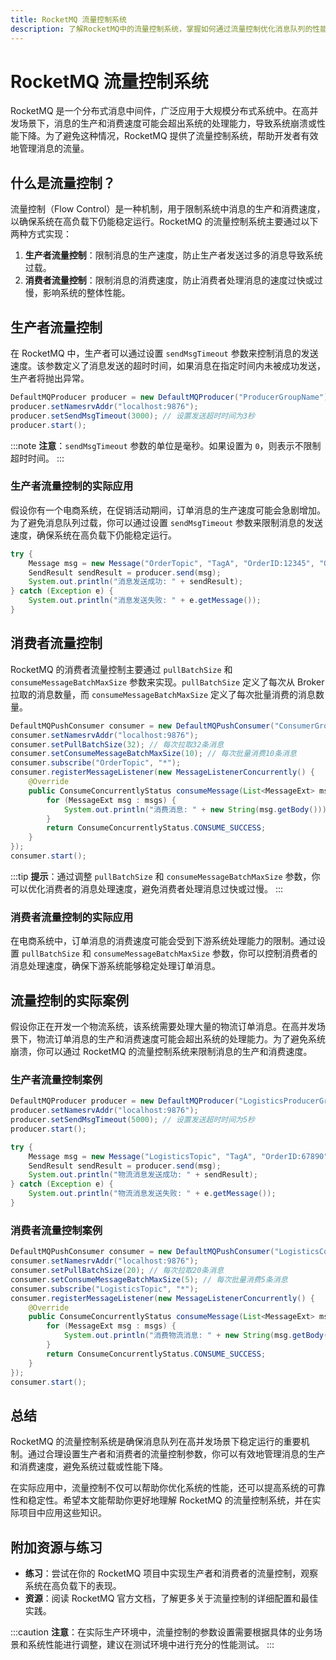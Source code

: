 ```yaml
---
title: RocketMQ 流量控制系统
description: 了解RocketMQ中的流量控制系统，掌握如何通过流量控制优化消息队列的性能和稳定性。
---
```


# RocketMQ 流量控制系统

RocketMQ 是一个分布式消息中间件，广泛应用于大规模分布式系统中。在高并发场景下，消息的生产和消费速度可能会超出系统的处理能力，导致系统崩溃或性能下降。为了避免这种情况，RocketMQ 提供了流量控制系统，帮助开发者有效地管理消息的流量。

## 什么是流量控制？

流量控制（Flow Control）是一种机制，用于限制系统中消息的生产和消费速度，以确保系统在高负载下仍能稳定运行。RocketMQ 的流量控制系统主要通过以下两种方式实现：

1. **生产者流量控制**：限制消息的生产速度，防止生产者发送过多的消息导致系统过载。
2. **消费者流量控制**：限制消息的消费速度，防止消费者处理消息的速度过快或过慢，影响系统的整体性能。

## 生产者流量控制

在 RocketMQ 中，生产者可以通过设置 `sendMsgTimeout` 参数来控制消息的发送速度。该参数定义了消息发送的超时时间，如果消息在指定时间内未被成功发送，生产者将抛出异常。

```java
DefaultMQProducer producer = new DefaultMQProducer("ProducerGroupName");
producer.setNamesrvAddr("localhost:9876");
producer.setSendMsgTimeout(3000); // 设置发送超时时间为3秒
producer.start();
```

:::note
**注意**：`sendMsgTimeout` 参数的单位是毫秒。如果设置为 `0`，则表示不限制超时时间。
:::

### 生产者流量控制的实际应用

假设你有一个电商系统，在促销活动期间，订单消息的生产速度可能会急剧增加。为了避免消息队列过载，你可以通过设置 `sendMsgTimeout` 参数来限制消息的发送速度，确保系统在高负载下仍能稳定运行。

```java
try {
    Message msg = new Message("OrderTopic", "TagA", "OrderID:12345", "OrderContent".getBytes());
    SendResult sendResult = producer.send(msg);
    System.out.println("消息发送成功: " + sendResult);
} catch (Exception e) {
    System.out.println("消息发送失败: " + e.getMessage());
}
```

## 消费者流量控制

RocketMQ 的消费者流量控制主要通过 `pullBatchSize` 和 `consumeMessageBatchMaxSize` 参数来实现。`pullBatchSize` 定义了每次从 Broker 拉取的消息数量，而 `consumeMessageBatchMaxSize` 定义了每次批量消费的消息数量。

```java
DefaultMQPushConsumer consumer = new DefaultMQPushConsumer("ConsumerGroupName");
consumer.setNamesrvAddr("localhost:9876");
consumer.setPullBatchSize(32); // 每次拉取32条消息
consumer.setConsumeMessageBatchMaxSize(10); // 每次批量消费10条消息
consumer.subscribe("OrderTopic", "*");
consumer.registerMessageListener(new MessageListenerConcurrently() {
    @Override
    public ConsumeConcurrentlyStatus consumeMessage(List<MessageExt> msgs, ConsumeConcurrentlyContext context) {
        for (MessageExt msg : msgs) {
            System.out.println("消费消息: " + new String(msg.getBody()));
        }
        return ConsumeConcurrentlyStatus.CONSUME_SUCCESS;
    }
});
consumer.start();
```

:::tip
**提示**：通过调整 `pullBatchSize` 和 `consumeMessageBatchMaxSize` 参数，你可以优化消费者的消息处理速度，避免消费者处理消息过快或过慢。
:::

### 消费者流量控制的实际应用

在电商系统中，订单消息的消费速度可能会受到下游系统处理能力的限制。通过设置 `pullBatchSize` 和 `consumeMessageBatchMaxSize` 参数，你可以控制消费者的消息处理速度，确保下游系统能够稳定处理订单消息。

## 流量控制的实际案例

假设你正在开发一个物流系统，该系统需要处理大量的物流订单消息。在高并发场景下，物流订单消息的生产和消费速度可能会超出系统的处理能力。为了避免系统崩溃，你可以通过 RocketMQ 的流量控制系统来限制消息的生产和消费速度。

### 生产者流量控制案例

```java
DefaultMQProducer producer = new DefaultMQProducer("LogisticsProducerGroup");
producer.setNamesrvAddr("localhost:9876");
producer.setSendMsgTimeout(5000); // 设置发送超时时间为5秒
producer.start();

try {
    Message msg = new Message("LogisticsTopic", "TagA", "OrderID:67890", "LogisticsContent".getBytes());
    SendResult sendResult = producer.send(msg);
    System.out.println("物流消息发送成功: " + sendResult);
} catch (Exception e) {
    System.out.println("物流消息发送失败: " + e.getMessage());
}
```

### 消费者流量控制案例

```java
DefaultMQPushConsumer consumer = new DefaultMQPushConsumer("LogisticsConsumerGroup");
consumer.setNamesrvAddr("localhost:9876");
consumer.setPullBatchSize(20); // 每次拉取20条消息
consumer.setConsumeMessageBatchMaxSize(5); // 每次批量消费5条消息
consumer.subscribe("LogisticsTopic", "*");
consumer.registerMessageListener(new MessageListenerConcurrently() {
    @Override
    public ConsumeConcurrentlyStatus consumeMessage(List<MessageExt> msgs, ConsumeConcurrentlyContext context) {
        for (MessageExt msg : msgs) {
            System.out.println("消费物流消息: " + new String(msg.getBody()));
        }
        return ConsumeConcurrentlyStatus.CONSUME_SUCCESS;
    }
});
consumer.start();
```

## 总结

RocketMQ 的流量控制系统是确保消息队列在高并发场景下稳定运行的重要机制。通过合理设置生产者和消费者的流量控制参数，你可以有效地管理消息的生产和消费速度，避免系统过载或性能下降。

在实际应用中，流量控制不仅可以帮助你优化系统的性能，还可以提高系统的可靠性和稳定性。希望本文能帮助你更好地理解 RocketMQ 的流量控制系统，并在实际项目中应用这些知识。

## 附加资源与练习

- **练习**：尝试在你的 RocketMQ 项目中实现生产者和消费者的流量控制，观察系统在高负载下的表现。
- **资源**：阅读 RocketMQ 官方文档，了解更多关于流量控制的详细配置和最佳实践。

:::caution
**注意**：在实际生产环境中，流量控制的参数设置需要根据具体的业务场景和系统性能进行调整，建议在测试环境中进行充分的性能测试。
:::